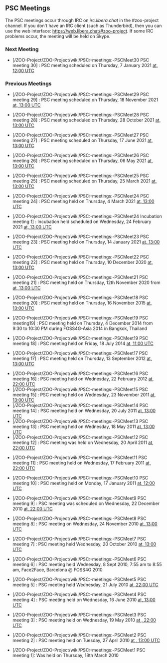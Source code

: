 
== PSC Meetings == 

The PSC meetings occur through IRC on ''irc.libera.chat'' in the #zoo-project channel.
If you don't have an IRC client (such as Thunderbird), then you can use the web interface: https://web.libera.chat/#zoo-project. If some IRC problems occur, the meeting will be held on Skype. 

=== Next Meeting ===

*[/ZOO-Project/ZOO-Project/wiki/PSC:-meetings:-PSCMeet30 PSC meeting 30] : PSC meeting scheduled on Thursday, 7 January 2021  [https://www.timeanddate.com/worldclock/fixedtime.html?year=2022&month=01&day=07&hour=12&min=0&sec=0 at,  12:00 UTC]

=== Previous Meetings ===

*[/ZOO-Project/ZOO-Project/wiki/PSC:-meetings:-PSCMeet29 PSC meeting 29] : PSC meeting scheduled on Thursday, 18 November 2021  [https://www.timeanddate.com/worldclock/fixedtime.html?msg=ZOO-PSC+Meeting&iso=20211111T13&p1=1263&ah=1 at,  13:00 UTC]

*[/ZOO-Project/ZOO-Project/wiki/PSC:-meetings:-PSCMeet28 PSC meeting 28] : PSC meeting scheduled on Thursday, 28 October 2021  [https://www.timeanddate.com/worldclock/fixedtime.html?msg=ZOO-PSC+Meeting&iso=20211028T13&p1=1263&ah=1 at,  13:00 UTC]

*[/ZOO-Project/ZOO-Project/wiki/PSC:-meetings:-PSCMeet27 PSC meeting 27] : PSC meeting scheduled on Thursday, 17 June 2021  [https://www.timeanddate.com/worldclock/fixedtime.html?year=2021&month=6&day=17&hour=12&min=0&sec=0&msg=ZOO-Project+PSC+Meeting at,  13:00 UTC]

*[/ZOO-Project/ZOO-Project/wiki/PSC:-meetings:-PSCMeet26 PSC meeting 26] : PSC meeting scheduled on Thursday, 06 May 2021  [https://www.timeanddate.com/worldclock/fixedtime.html?year=2021&month=5&day=6&hour=12&min=0&sec=0&msg=ZOO-Project+PSC+Meeting at,  13:00 UTC]

*[/ZOO-Project/ZOO-Project/wiki/PSC:-meetings:-PSCMeet25 PSC meeting 25] : PSC meeting scheduled on Thursday, 25 March 2021  [https://www.timeanddate.com/worldclock/meetingdetails.html?year=2021&month=3&day=25&hour=13&min=0&sec=0&p1=1263&p2=286&p3=671 at,  13:00 UTC]

*[/ZOO-Project/ZOO-Project/wiki/PSC:-meetings:-PSCMeet24 PSC meeting 24] : PSC meeting held on Thursday, 4 March 2021  [https://www.timeanddate.com/worldclock/meetingdetails.html?year=2021&month=3&day=4&hour=13&min=0&sec=0&p1=1263&p2=286&p3=671 at,  13:00 UTC]

*[/ZOO-Project/ZOO-Project/wiki/PSC:-meetings:-PSCMeet24 Incubation meeting 1] : Incubation held scheduled on Wednesday, 24 February 2021  [https://www.timeanddate.com/worldclock/fixedtime.html?year=2021&month=2&day=24&hour=13&min=0&sec=0&p1=1263&p2=286&p3=671 at,  13:00 UTC]

*[/ZOO-Project/ZOO-Project/wiki/PSC:-meetings:-PSCMeet23 PSC meeting 23] : PSC meeting held on Thursday, 14 January 2021  [https://www.timeanddate.com/worldclock/meetingdetails.html?year=2021&month=1&day=14&hour=13&min=0&sec=0&p1=1263&p2=286&p3=671 at,  13:00 UTC]

*[/ZOO-Project/ZOO-Project/wiki/PSC:-meetings:-PSCMeet22 PSC meeting 22] : PSC meeting held on Thursday, 10 December 2020  [https://www.timeanddate.com/worldclock/meetingdetails.html?year=2020&month=12&day=10&hour=13&min=0&sec=0&p1=1263&p2=286&p3=671 at,  13:00 UTC]

*[/ZOO-Project/ZOO-Project/wiki/PSC:-meetings:-PSCMeet21 PSC meeting 21] : PSC meeting held on Thursday, 12th November 2020 from  [http://www.timeanddate.com/worldclock/fixedtime.html?year=2015&month=11&day=16&hour=13&min=0&sec=0 at,  13:00 UTC]

*[/ZOO-Project/ZOO-Project/wiki/PSC:-meetings:-PSCMeet18 PSC meeting 20] : PSC meeting held on Thursday, 16 November 2015  [http://www.timeanddate.com/worldclock/fixedtime.html?year=2015&month=11&day=16&hour=13&min=0&sec=0 at,  13:00 UTC]

*[/ZOO-Project/ZOO-Project/wiki/PSC:-meetings:-PSCMeet19 PSC meeting19] : PSC meeting held on Thursday, 4 December 2014 from 9:30 to 10:30  PM  during FOSS4G-Asia 2014 in Bangkok, Thailand

*[/ZOO-Project/ZOO-Project/wiki/PSC:-meetings:-PSCMeet19 PSC meeting 18] : PSC meeting held on Friday, 18 July 2014 [http://www.timeanddate.com/worldclock/fixedtime.html?year=2014&month=07&day=18&hour=11:00&min=0&sec=0 at,  11:00 UTC]

*[/ZOO-Project/ZOO-Project/wiki/PSC:-meetings:-PSCMeet17 PSC meeting 17] : PSC meeting held on Thursday, 13 September 2012 [http://www.timeanddate.com/worldclock/fixedtime.html?year=2012&month=09&day=13&hour=13&min=0&sec=0 at,  13:00 UTC]

*[/ZOO-Project/ZOO-Project/wiki/PSC:-meetings:-PSCMeet16 PSC meeting 16] : PSC meeting held on Wednesday, 22 February 2012 [http://www.timeanddate.com/worldclock/fixedtime.html?year=2012&month=2&day=22&hour=21&min=0&sec=0 at,  22:00 UTC]
*[/ZOO-Project/ZOO-Project/wiki/PSC:-meetings:-PSCMeet15 PSC meeting 15] : PSC meeting held on Wednesday, 23 November 2011 [http://www.timeanddate.com/worldclock/fixedtime.html?year=2011&month=11&day=23&hour=13&min=0&sec=0 at,  13:00 UTC]
*[/ZOO-Project/ZOO-Project/wiki/PSC:-meetings:-PSCMeet14 PSC meeting 14] : PSC meeting held on Wednesday, 20 July 2011 [http://www.timeanddate.com/worldclock/fixedtime.html?year=2011&month=7&day=20&hour=13&min=0&sec=0 at,  13:00 UTC]
*[/ZOO-Project/ZOO-Project/wiki/PSC:-meetings:-PSCMeet13 PSC meeting 13] : PSC meeting held on Wednesday, 18 May 2011 [http://www.timeanddate.com/worldclock/fixedtime.html?year=2011&month=5&day=18&hour=13&min=0&sec=0 at,  13:00 UTC]
*[/ZOO-Project/ZOO-Project/wiki/PSC:-meetings:-PSCMeet12 PSC meeting 12] : PSC meeting was held on Wednesday, 20 April 2011 [http://www.timeanddate.com/worldclock/fixedtime.html?year=2011&month=4&day=20&hour=22&min=0&sec=0 at,  22:00 UTC]

*[/ZOO-Project/ZOO-Project/wiki/PSC:-meetings:-PSCMeet11 PSC meeting 11] : PSC meeting held on Wednesday, 17 February 2011 [http://www.timeanddate.com/worldclock/fixedtime.html?year=2011&month=2&day=16&hour=22&min=0&sec=0 at,  22:00 UTC]

*[/ZOO-Project/ZOO-Project/wiki/PSC:-meetings:-PSCMeet10 PSC meeting 10] : PSC meeting held on Monday, 17 January 2011 [http://www.timeanddate.com/worldclock/fixedtime.html?day=17&month=1&year=2011&hour=12&min=0&sec=0&p1=0 at,  12:00 UTC]

*[/ZOO-Project/ZOO-Project/wiki/PSC:-meetings:-PSCMeet9 PSC meeting 9] : PSC meeting was scheduled on Wednesday, 22 December 2010 [http://www.timeanddate.com/worldclock/fixedtime.html?year=2010&month=12&day=22&hour=22&min=0&sec=0 at,  22:00 UTC]

*[/ZOO-Project/ZOO-Project/wiki/PSC:-meetings:-PSCMeet8 PSC meeting 8] : PSC meeting on Wednesday, 24 November 2010 [http://www.timeanddate.com/worldclock/fixedtime.html?year=2010&month=11&day=24&hour=13&min=0&sec=0 at,  13:00 UTC]

*[/ZOO-Project/ZOO-Project/wiki/PSC:-meetings:-PSCMeet7 PSC meeting 7] : PSC meeting held Wednesday, 20 October 2010 [http://www.timeanddate.com/worldclock/fixedtime.html?year=2010&month=10&day=20&hour=13&min=0&sec=0 at,  13:00 UTC]

*[/ZOO-Project/ZOO-Project/wiki/PSC:-meetings:-PSCMeet6 PSC meeting 6] : PSC meeting held Wednesday, 8 Sept 2010, 7:55 am to 8:55 am, Face2Face, Barcelona @ FOSS4G 2010

*[/ZOO-Project/ZOO-Project/wiki/PSC:-meetings:-PSCMeet5 PSC meeting 5] : PSC meeting held Wednesday, 21 July 2010 [http://www.timeanddate.com/worldclock/fixedtime.html?year=2010&month=7&day=21&hour=22&min=0&sec=0 at,  22:00 UTC]

*[/ZOO-Project/ZOO-Project/wiki/PSC:-meetings:-PSCMeet4 PSC meeting 4] : PSC meeting held on Wednesday, 16 June 2010 [http://www.timeanddate.com/worldclock/fixedtime.html?year=2010&month=6&day=16&hour=13&min=0&sec=0 at,  13:00 UTC]

*[/ZOO-Project/ZOO-Project/wiki/PSC:-meetings:-PSCMeet3 PSC meeting 3] : PSC meeting held on Wednesday, 19 May 2010 [http://www.timeanddate.com/worldclock/fixedtime.html?year=2010&month=5&day=19&hour=22&min=0&sec=0 at ,  22:00 UTC]

*[/ZOO-Project/ZOO-Project/wiki/PSC:-meetings:-PSCMeet2 PSC meeting 2] : PSC meeting held on Tuesday, 27 April 2010 [http://www.timeanddate.com/worldclock/fixedtime.html?year=2010&month=4&day=27&hour=13&min=0&sec=0 at , 13:00 UTC]

*[/ZOO-Project/ZOO-Project/wiki/PSC:-meetings:-PSCMeet1 PSC meeting 1]: Was held on Thursday, 18th March 2010 




